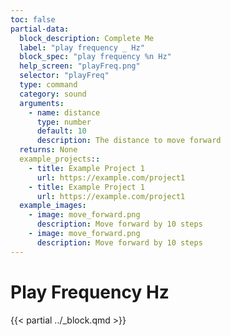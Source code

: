 ```yaml
---
toc: false
partial-data:
  block_description: Complete Me
  label: "play frequency _ Hz"
  block_spec: "play frequency %n Hz"
  help_screen: "playFreq.png"
  selector: "playFreq"
  type: command
  category: sound
  arguments:
    - name: distance
      type: number
      default: 10
      description: The distance to move forward
  returns: None
  example_projects::
    - title: Example Project 1
      url: https://example.com/project1
    - title: Example Project 1
      url: https://example.com/project1
  example_images:
    - image: move_forward.png
      description: Move forward by 10 steps
    - image: move_forward.png
      description: Move forward by 10 steps
---
```


# Play Frequency Hz {.unnumbered}

{{< partial ../_block.qmd >}}

